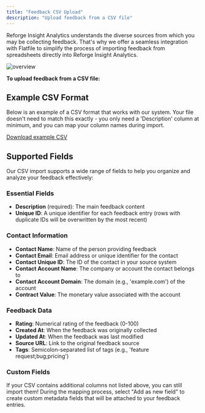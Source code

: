 ```yaml
---
title: "Feedback CSV Upload"
description: "Upload feedback from a CSV file"
---
```


Reforge Insight Analytics understands the diverse sources from which you may be collecting feedback. That's why we offer a seamless integration with Flatfile to simplify the process of importing feedback from spreadsheets directly into Reforge Insight Analytics.

![overview](/images/aggregation02.png)

**To upload feedback from a CSV file:**

## Example CSV Format

Below is an example of a CSV format that works with our system. Your file doesn't need to match this exactly - you only need a 'Description' column at minimum, and you can map your column names during import.

<a href="files/example-feedback-import.csv" download>
  Download example CSV
</a>

## Supported Fields

Our CSV import supports a wide range of fields to help you organize and analyze your feedback effectively:

### Essential Fields

- **Description** (required): The main feedback content
- **Unique ID**: A unique identifier for each feedback entry (rows with duplicate IDs will be overwritten by the most recent)

### Contact Information

- **Contact Name**: Name of the person providing feedback
- **Contact Email**: Email address or unique identifier for the contact
- **Contact Unique ID**: The ID of the contact in your source system
- **Contact Account Name**: The company or account the contact belongs to
- **Contact Account Domain**: The domain (e.g., 'example.com') of the account
- **Contract Value**: The monetary value associated with the account

### Feedback Data

- **Rating**: Numerical rating of the feedback (0-100)
- **Created At**: When the feedback was originally collected
- **Updated At**: When the feedback was last modified
- **Source URL**: Link to the original feedback source
- **Tags**: Semicolon-separated list of tags (e.g., 'feature request;bug;pricing')

### Custom Fields

If your CSV contains additional columns not listed above, you can still import them! During the mapping process, select "Add as new field" to create custom metadata fields that will be attached to your feedback entries.

